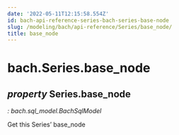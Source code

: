 ```yaml
---
date: '2022-05-11T12:15:58.554Z'
id: bach-api-reference-series-bach-series-base-node
slug: /modeling/bach/api-reference/Series/base_node/
title: base_node
---
```


# bach.Series.base_node

<div className="property">

## <span className="type-annotation"><em>property </em></span> <span className="additional-name">Series.</span><span className="name">base_node</span>

<span className="type-annotation"><em>

: bach.sql_model.BachSqlModel

</em></span> 


<div className="content">

Get this Series’ base_node


</div>


</div>

